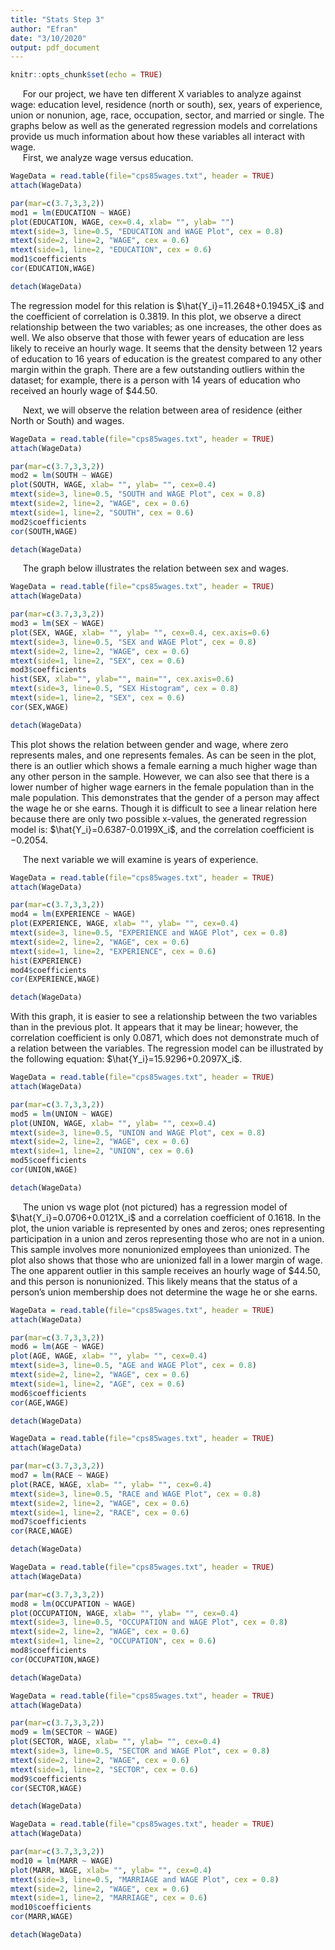 ```yaml
---
title: "Stats Step 3"
author: "Efran"
date: "3/10/2020"
output: pdf_document
---
```


```r
knitr::opts_chunk$set(echo = TRUE)
```

|      For our project, we have ten different X variables to analyze against wage: education level, residence (north or south), sex, years of experience, union or nonunion, age, race, occupation, sector, and married or single. The graphs below as well as the generated regression models and correlations provide us much information about how these variables all interact with wage.

|      First, we analyze wage versus education.

```r
WageData = read.table(file="cps85wages.txt", header = TRUE)
attach(WageData)

par(mar=c(3.7,3,3,2))
mod1 = lm(EDUCATION ~ WAGE)
plot(EDUCATION, WAGE, cex=0.4, xlab= "", ylab= "")
mtext(side=3, line=0.5, "EDUCATION and WAGE Plot", cex = 0.8)
mtext(side=2, line=2, "WAGE", cex = 0.6)
mtext(side=1, line=2, "EDUCATION", cex = 0.6)
mod1$coefficients
cor(EDUCATION,WAGE)

detach(WageData)
```

The regression model for this relation is $\hat{Y_i}=11.2648+0.1945X_i$ and the coefficient of correlation is $0.3819$. In this plot, we observe a direct relationship between the two variables; as one increases, the other does as well. We also observe that those with fewer years of education are less likely to receive an hourly wage. It seems that the density between 12 years of education to 16 years of education is the greatest compared to any other margin within the graph. There are a few outstanding outliers within the dataset; for example, there is a person with 14 years of education who received an hourly wage of $44.50.

|      Next, we will observe the relation between area of residence (either North or South) and wages.
```r
WageData = read.table(file="cps85wages.txt", header = TRUE)
attach(WageData)

par(mar=c(3.7,3,3,2))
mod2 = lm(SOUTH ~ WAGE)
plot(SOUTH, WAGE, xlab= "", ylab= "", cex=0.4)
mtext(side=3, line=0.5, "SOUTH and WAGE Plot", cex = 0.8)
mtext(side=2, line=2, "WAGE", cex = 0.6)
mtext(side=1, line=2, "SOUTH", cex = 0.6)
mod2$coefficients
cor(SOUTH,WAGE)

detach(WageData)
```


|      The graph below illustrates the relation between sex and wages.
```r
WageData = read.table(file="cps85wages.txt", header = TRUE)
attach(WageData)

par(mar=c(3.7,3,3,2))
mod3 = lm(SEX ~ WAGE)
plot(SEX, WAGE, xlab= "", ylab= "", cex=0.4, cex.axis=0.6)
mtext(side=3, line=0.5, "SEX and WAGE Plot", cex = 0.8)
mtext(side=2, line=2, "WAGE", cex = 0.6)
mtext(side=1, line=2, "SEX", cex = 0.6)
mod3$coefficients
hist(SEX, xlab="", ylab="", main="", cex.axis=0.6)
mtext(side=3, line=0.5, "SEX Histogram", cex = 0.8)
mtext(side=1, line=2, "SEX", cex = 0.6)
cor(SEX,WAGE)

detach(WageData)
```
This plot shows the relation between gender and wage, where zero represents males, and one represents females. As can be seen in the plot, there is an outlier which shows a female earning a much higher wage than any other person in the sample. However, we can also see that there is a lower number of higher wage earners in the female population than in the male population. This demonstrates that the gender of a person may affect the wage he or she earns. Though it is difficult to see a linear relation here because there are only two possible x-values, the generated regression model is: $\hat{Y_i}=0.6387-0.0199X_i$, and the correlation coefficient is $-0.2054$.

|      The next variable we will examine is years of experience.
```r
WageData = read.table(file="cps85wages.txt", header = TRUE)
attach(WageData)

par(mar=c(3.7,3,3,2))
mod4 = lm(EXPERIENCE ~ WAGE)
plot(EXPERIENCE, WAGE, xlab= "", ylab= "", cex=0.4)
mtext(side=3, line=0.5, "EXPERIENCE and WAGE Plot", cex = 0.8)
mtext(side=2, line=2, "WAGE", cex = 0.6)
mtext(side=1, line=2, "EXPERIENCE", cex = 0.6)
hist(EXPERIENCE)
mod4$coefficients
cor(EXPERIENCE,WAGE)

detach(WageData)
```
With this graph, it is easier to see a relationship between the two variables than in the previous plot. It appears that it may be linear; however, the correlation coefficient is only $0.0871$, which does not demonstrate much of a relation between the variables. The regression model can be illustrated by the following equation: $\hat{Y_i}=15.9296+0.2097X_i$.

```r
WageData = read.table(file="cps85wages.txt", header = TRUE)
attach(WageData)

par(mar=c(3.7,3,3,2))
mod5 = lm(UNION ~ WAGE)
plot(UNION, WAGE, xlab= "", ylab= "", cex=0.4)
mtext(side=3, line=0.5, "UNION and WAGE Plot", cex = 0.8)
mtext(side=2, line=2, "WAGE", cex = 0.6)
mtext(side=1, line=2, "UNION", cex = 0.6)
mod5$coefficients
cor(UNION,WAGE)

detach(WageData)
```
|      The union vs wage plot (not pictured) has a regression model of $\hat{Y_i}=0.0706+0.0121X_i$ and a correlation coefficient of $0.1618$. In the plot, the union variable is represented by ones and zeros; ones representing participation in a union and zeros representing those who are not in a union. This sample involves more nonunionized employees than unionized. The plot also shows that those who are unionized fall in a lower margin of wage. The one apparent outlier in this sample receives an hourly wage of $44.50, and this person is nonunionized. This likely means that the status of a person’s union membership does not determine the wage he or she earns.


```r
WageData = read.table(file="cps85wages.txt", header = TRUE)
attach(WageData)

par(mar=c(3.7,3,3,2))
mod6 = lm(AGE ~ WAGE)
plot(AGE, WAGE, xlab= "", ylab= "", cex=0.4)
mtext(side=3, line=0.5, "AGE and WAGE Plot", cex = 0.8)
mtext(side=2, line=2, "WAGE", cex = 0.6)
mtext(side=1, line=2, "AGE", cex = 0.6)
mod6$coefficients
cor(AGE,WAGE)

detach(WageData)
```



```r
WageData = read.table(file="cps85wages.txt", header = TRUE)
attach(WageData)

par(mar=c(3.7,3,3,2))
mod7 = lm(RACE ~ WAGE)
plot(RACE, WAGE, xlab= "", ylab= "", cex=0.4)
mtext(side=3, line=0.5, "RACE and WAGE Plot", cex = 0.8)
mtext(side=2, line=2, "WAGE", cex = 0.6)
mtext(side=1, line=2, "RACE", cex = 0.6)
mod7$coefficients
cor(RACE,WAGE)

detach(WageData)
```



```r
WageData = read.table(file="cps85wages.txt", header = TRUE)
attach(WageData)

par(mar=c(3.7,3,3,2))
mod8 = lm(OCCUPATION ~ WAGE)
plot(OCCUPATION, WAGE, xlab= "", ylab= "", cex=0.4)
mtext(side=3, line=0.5, "OCCUPATION and WAGE Plot", cex = 0.8)
mtext(side=2, line=2, "WAGE", cex = 0.6)
mtext(side=1, line=2, "OCCUPATION", cex = 0.6)
mod8$coefficients
cor(OCCUPATION,WAGE)

detach(WageData)
```



```r
WageData = read.table(file="cps85wages.txt", header = TRUE)
attach(WageData)

par(mar=c(3.7,3,3,2))
mod9 = lm(SECTOR ~ WAGE)
plot(SECTOR, WAGE, xlab= "", ylab= "", cex=0.4)
mtext(side=3, line=0.5, "SECTOR and WAGE Plot", cex = 0.8)
mtext(side=2, line=2, "WAGE", cex = 0.6)
mtext(side=1, line=2, "SECTOR", cex = 0.6)
mod9$coefficients
cor(SECTOR,WAGE)

detach(WageData)
```



```r
WageData = read.table(file="cps85wages.txt", header = TRUE)
attach(WageData)

par(mar=c(3.7,3,3,2))
mod10 = lm(MARR ~ WAGE)
plot(MARR, WAGE, xlab= "", ylab= "", cex=0.4)
mtext(side=3, line=0.5, "MARRIAGE and WAGE Plot", cex = 0.8)
mtext(side=2, line=2, "WAGE", cex = 0.6)
mtext(side=1, line=2, "MARRIAGE", cex = 0.6)
mod10$coefficients
cor(MARR,WAGE)

detach(WageData)
```
